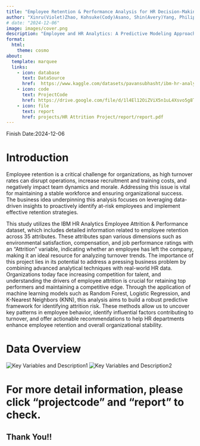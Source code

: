 ```yaml
---
title: "Employee Retention & Performance Analysis for HR Decision-Making"
author: "Xinru(Violet)Zhao, Kohsuke(Cody)Asano, Shin(Avery)Yang, Philip Tong, Pratiksha Gund"
# date: "2024-12-06"
image: images/cover.png
description: "Employee and HR Analytics: A Predictive Modeling Approach on Attrition"
format:
  html:
    theme: cosmo
about:
  template: marquee
  links:
    - icon: database
      text: DataSource
      href:  https://www.kaggle.com/datasets/pavansubhasht/ibm-hr-analytics-attrition-dataset
    - icon: code
      text: ProjectCode
      href: https://drive.google.com/file/d/1l4El12OiZViX5n1uL4Xsvo5g8Tke1AgS/view?usp=sharing
    - icon: file
      text: report
      href: projects/HR Attrition Project/report/report.pdf
---
```

Finish Date:2024-12-06

# Introduction

Employee retention is a critical challenge for organizations, as high turnover rates can disrupt operations, increase recruitment and training costs, and negatively impact team dynamics and morale. Addressing this issue is vital for maintaining a stable workforce and ensuring organizational success. The business idea underpinning this analysis focuses on leveraging data-driven insights to proactively identify at-risk employees and implement effective retention strategies. 

This study utilizes the IBM HR Analytics Employee Attrition & Performance dataset, which includes detailed information related to employee retention across 35 attributes. These attributes span various dimensions such as environmental satisfaction, compensation, and job performance ratings with an “Attrition” variable, indicating whether an employee has left the company, making it an ideal resource for analyzing turnover trends. The importance of this project lies in its potential to address a pressing business problem by combining advanced analytical techniques with real-world HR data. Organizations today face increasing competition for talent, and understanding the drivers of employee attrition is crucial for retaining top performers and maintaining a competitive edge. Through the application of machine learning models such as Random Forest, Logistic Regression, and K-Nearest Neighbors (KNN), this analysis aims to build a robust predictive framework for identifying attrition risk. These methods allow us to uncover key patterns in employee behavior, identify influential factors contributing to turnover, and offer actionable recommendations to help HR departments enhance employee retention and overall organizational stability.


# Data Overview

![Key Variables and Description1](images/description1.png)
![Key Variables and Description2](images/description2.png)

# For more detail information, please click "projectcode" and "report" to check.

## Thank You!!


